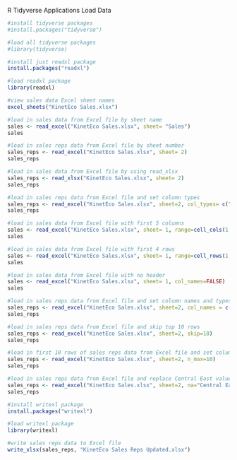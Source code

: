 R Tidyverse Applications
Load Data

```r
#install tidyverse packages
#install.packages("tidyverse")
```

```r
#load all tidyverse packages
#library(tidyverse)
```

```r
#install just readxl package
install.packages("readxl")
```

```r
#load readxl package
library(readxl)
```

```r
#view sales data Excel sheet names
excel_sheets("KinetEco Sales.xlsx")
```

```r
#load in sales data from Excel file by sheet name
sales <- read_excel("KinetEco Sales.xlsx", sheet= "Sales")
sales
```

```r
#load in sales reps data from Excel file by sheet number
sales_reps <- read_excel("KinetEco Sales.xlsx", sheet= 2)
sales_reps
```

```r
#load in sales data from Excel file by using read_xlsx
sales_reps <- read_xlsx("KinetEco Sales.xlsx", sheet= 2)
sales_reps
```

```r
#load in sales reps data from Excel file and set column types
sales_reps <- read_excel("KinetEco Sales.xlsx", sheet=2, col_types= c("numeric", "text", "text", "text", "date"))
sales_reps
```

```r
#load in sales data from Excel file with first 5 columns
sales <- read_excel("KinetEco Sales.xlsx", sheet= 1, range=cell_cols(1:5))
sales
```

```r
#load in sales data from Excel file with first 4 rows
sales <- read_excel("KinetEco Sales.xlsx", sheet= 1, range=cell_rows(1:5))
sales
```

```r
#load in sales data from Excel file with no header
sales <- read_excel("KinetEco Sales.xlsx", sheet= 1, col_names=FALSE)
sales
```

```r
#load in sales reps data from Excel file and set column names and types
sales_reps <- read_excel("KinetEco Sales.xlsx", sheet=2, col_names = c("a","b","c","d","e"), col_types= c("numeric", "text", "text", "text", "date"))
sales_reps
```

```r
#load in sales reps data from Excel file and skip top 10 rows
sales_reps <- read_excel("KinetEco Sales.xlsx", sheet=2, skip=10)
sales_reps
```

```r
#load in first 10 rows of sales reps data from Excel file and set column names and types
sales_reps <- read_excel("KinetEco Sales.xlsx", sheet=2, n_max=10)
sales_reps
```

```r
#load in sales reps data from Excel file and replace Central East values with NA
sales_reps <- read_excel("KinetEco Sales.xlsx", sheet=2, na="Central East")
sales_reps
```

```r
#install writexl package
install.packages("writexl")
```

```r
#load writexl package
library(writexl)
```

```r
#write sales reps data to Excel file
write_xlsx(sales_reps, "KinetEco Sales Reps Updated.xlsx")
```
